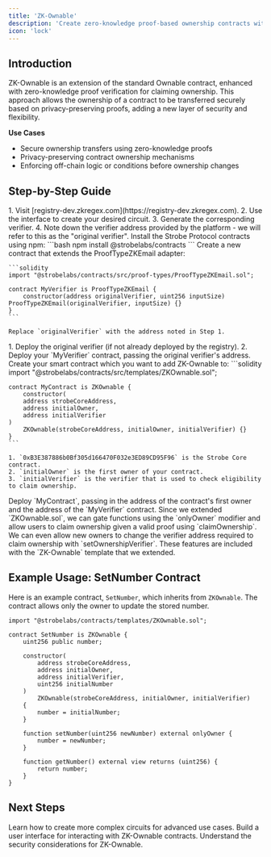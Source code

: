 ```yaml
---
title: 'ZK-Ownable'
description: 'Create zero-knowledge proof-based ownership contracts with Strobe Protocol'
icon: 'lock'
---
```


## Introduction

ZK-Ownable is an extension of the standard Ownable contract, enhanced with zero-knowledge proof verification for claiming ownership. This approach allows the ownership of a contract to be transferred securely based on privacy-preserving proofs, adding a new layer of security and flexibility.

**Use Cases**

- Secure ownership transfers using zero-knowledge proofs
- Privacy-preserving contract ownership mechanisms
- Enforcing off-chain logic or conditions before ownership changes

## Step-by-Step Guide

<Steps>
  <Step title="Create Circuit and Verifier">
    1. Visit [registry-dev.zkregex.com](https://registry-dev.zkregex.com).
    2. Use the interface to create your desired circuit.
    3. Generate the corresponding verifier.
    4. Note down the verifier address provided by the platform - we will refer to this as the "original verifier". 
  </Step>
  <Step title="Install Strobe contracts">
    Install the Strobe Protocol contracts using npm:
    ```bash
    npm install @strobelabs/contracts
    ```
  </Step>
  <Step title="Create ProofTypeZKEmail Verifier">
    Create a new contract that extends the ProofTypeZKEmail adapter:

    ```solidity
    import "@strobelabs/contracts/src/proof-types/ProofTypeZKEmail.sol";

    contract MyVerifier is ProofTypeZKEmail {
        constructor(address originalVerifier, uint256 inputSize) ProofTypeZKEmail(originalVerifier, inputSize) {}
    }
    ```

    Replace `originalVerifier` with the address noted in Step 1.

  </Step>
  <Step title="Deploy Verifiers">
    1. Deploy the original verifier (if not already deployed by the registry).
    2. Deploy your `MyVerifier` contract, passing the original verifier's address.
  </Step>
  <Step title="Create A Contract">
    Create your smart contract which you want to add ZK-Ownable to:
    ```solidity
    import "@strobelabs/contracts/src/templates/ZKOwnable.sol";

    contract MyContract is ZKOwnable {
        constructor(
        address strobeCoreAddress,
        address initialOwner,
        address initialVerifier
    )
        ZKOwnable(strobeCoreAddress, initialOwner, initialVerifier) {}
    }
    ```

    1. `0xB3E387886b0Bf305d166470F032e3ED89CD95F96` is the Strobe Core contract.
    2. `initialOwner` is the first owner of your contract.
    3. `initialVerifier` is the verifier that is used to check eligibility to claim ownership.
  </Step>
  <Step title="Deploy ZK-Ownable Contract">
    Deploy `MyContract`, passing in the address of the contract's first owner and the address of the `MyVerifier` contract.
  </Step>
  <Step title="Adding onlyOwner">
    Since we extended `ZKOwnable.sol`, we can gate functions using the `onlyOwner` modifier and allow users to claim ownership given a valid proof using `claimOwnership`. We can even allow new owners to change the verifier address required to claim ownership with `setOwnershipVerifier`. These features are included with the `ZK-Ownable` template that we extended.
  </Step>
</Steps>

## Example Usage: SetNumber Contract

Here is an example contract, `SetNumber`, which inherits from `ZKOwnable`. The contract allows only the owner to update the stored number.

```solidity
import "@strobelabs/contracts/templates/ZKOwnable.sol";

contract SetNumber is ZKOwnable {
    uint256 public number;

    constructor(
        address strobeCoreAddress,
        address initialOwner,
        address initialVerifier,
        uint256 initialNumber
    )
        ZKOwnable(strobeCoreAddress, initialOwner, initialVerifier)
    {
        number = initialNumber;
    }

    function setNumber(uint256 newNumber) external onlyOwner {
        number = newNumber;
    }

    function getNumber() external view returns (uint256) {
        return number;
    }
}
```

## Next Steps

<CardGroup>
  <Card title="Customize Your Circuit" icon="puzzle-piece" href="/guides/custom-circuits">
    Learn how to create more complex circuits for advanced use cases.
  </Card>
  <Card title="Frontend Integration" icon="desktop" href="/guides/frontend-integration">
    Build a user interface for interacting with ZK-Ownable contracts.
  </Card>
  <Card title="Security Best Practices" icon="shield-halved" href="/security/zk-token-security">
    Understand the security considerations for ZK-Ownable.
  </Card>
</CardGroup>